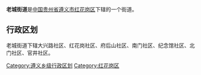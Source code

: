 {{中国乡级行政区
|景观照片文件名 = ZunyiMeeting.jpg
|景观照片描述 = [[遵义会议会址|遵义会议会址]]
|52/03/02/001/000}}
'''老城街道'''是[[中华人民共和国|中国]][[贵州省|贵州省]][[遵义市|遵义市]][[红花岗区|红花岗区]]下辖的一个街道。

== 行政区划 ==

老城街道下辖大兴路社区、红花岗社区、府后山社区、南门社区、纪念馆社区、北门社区、官井社区。

{{贵州小作品}}
{{红花岗区行政区划}}

[[Category:遵义乡级行政区划|Category:遵义乡级行政区划]]
[[Category:红花岗区|Category:红花岗区]]